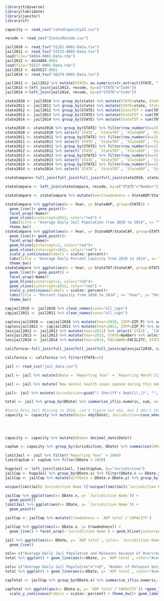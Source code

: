 ```r
library(tidyverse)
library(lubridate)
library(janitor)
library(sf)
```

```r
capacity <- read_csv("ratedCapacity23.csv")
```


```r
recode <- read_csv("StatesRecode.csv")
```


```r
jail2010 <- read_tsv("31261-0001-Data.tsv")
jail2011 <- read_tsv("33722-0001-Data.tsv")
load(file="34884-0001-Data.rda")
jail2012 <- da34884.0001
load(file="35517-0001-Data.rda")
jail2013 <- da35517.0001
jail2014 <- read_tsv("36274-0001-Data.tsv")
```

```r
jail2012 <- jail2012 %>% mutate(STATE= as.numeric(str_extract(STATE, "([0-9]){2}")))
jail2013 <-left_join(jail2013, recode, by=c("STATE"="Code"))
jail2014 <-left_join(jail2014, recode, by=c("STATE"="Code"))
```
```r
state2010 <- jail2010 %>% group_by(state) %>% mutate(STATE=state, StateTOT = sum(totpop), StateADP=sum(adp), StateCAP = sum(rated), Year = 2010)
state2011 <- jail2011 %>% group_by(state) %>% mutate(STATE=state, StateTOT = sum(totpop), StateADP=sum(adp), StateCAP = sum(rated), Year = 2011)
state2012 <- jail2012 %>% group_by(STATE) %>% mutate(StateTOT = sum(TOTPOP), StateADP=sum(ADP), StateCAP = sum(RATED), Year = 2012)
state2013 <- jail2013 %>% group_by(STATE) %>% mutate(StateTOT = sum(TOTPOP), StateADP=sum(ADP), StateCAP = sum(RATED), Year = 2013, STATE=Number)
state2014 <- jail2014 %>% group_by(STATE) %>% mutate(StateTOT = sum(TOTPOP), StateADP=sum(ADP), StateCAP = sum(RATED), Year = 2014, STATE = Number)
```

```r
state2010 <- state2010 %>% group_by(STATE) %>% filter(row_number()==1)
state2010 <- state2010 %>% select(`STATE`, `StateTOT`, `StateADP`, `StateCAP`, `Year`)
state2011 <- state2011 %>% group_by(STATE) %>% filter(row_number()==1)
state2011 <- state2011 %>% select(`STATE`, `StateTOT`, `StateADP`, `StateCAP`, `Year`)
state2012 <- state2012 %>% group_by(STATE) %>% filter(row_number()==1)
state2012 <- state2012 %>% select(`STATE`, `StateTOT`, `StateADP`, `StateCAP`, `Year`)
state2013 <- state2013 %>% group_by(STATE) %>% filter(row_number()==1)
state2013 <- state2013 %>% select(`STATE`, `StateTOT`, `StateADP`, `StateCAP`, `Year`)
state2014 <- state2014 %>% group_by(STATE) %>% filter(row_number()==1)
state2014 <- state2014 %>% select(`STATE`, `StateTOT`, `StateADP`, `StateCAP`, `Year`)
```
```r
stateCompare<-full_join(full_join(full_join(full_join(state2010, state2011),state2012),state2013),state2014)
```
```r
stateCompare <- left_join(stateCompare, recode, by=c("STATE"="Number"))
```

```r
stateCompare <- stateCompare %>% mutate(OverCrowdedness = StateADP/StateCAP)
```

```r
stateCompare %>% ggplot(aes(x = Year, y= StateADP, group=STATE)) +
  geom_line()+ geom_point()+ 
  facet_wrap(~Name)+
  geom_vline(xintercept=2012, color="red") +
  labs(title = "Average Daily Jail Population from 2010 to 2014", x= "Year", y="Average Daily Population") +
  theme_bw()
stateCompare %>% ggplot(aes(x = Year, y= StateADP/StateCAP, group=STATE)) +
  geom_line()+ geom_point()+ 
  facet_wrap(~Name)+
  geom_hline(yintercept=1, color="red")+
  geom_vline(xintercept=2012, color="red") +
  scale_y_continuous(labels = scales::percent)+
  labs(title = "Average Daily Percent Capicity from 2010 to 2014", x= "Year", y="Average Daily Percent Capacity") +
  theme_bw()
stateCompare %>% ggplot(aes(x = Year, y= StateTOT/StateCAP, group=STATE)) +
  geom_line()+ geom_point() +
  facet_wrap(~Name)+
  geom_hline(yintercept=1, color="red")+
  geom_vline(xintercept=2012, color="red") + 
  scale_y_continuous(labels = scales::percent)+
  labs(title = "Percent Capacity from 2010 to 2014", x= "Year", y= "Percent Capacity") +
  theme_bw()
```

```r
capjail2010 <- jail2010 %>% clean_names(case="all_caps")
capjail2011 <- jail2011 %>% clean_names(case="all_caps")
```


```r
caplessjail2010 <- capjail2010 %>% mutate(Year=2010, ZIPP=ZIP_P) %>% select(`STATE`, `COUNTY`, `FACLNAME`, `CITY`, `ZIPP`, `Year`, `RATED`) 
caplessjail2011 <- capjail2011 %>% mutate(Year=2011, ZIPP=ZIP_P) %>% select(`STATE`, `COUNTY`, `FACLNAME`, `CITY`, `ZIPP`, `Year`, `RATED`)
lessjail2012 <- jail2012 %>% mutate(Year=2012) %>% select(`STATE`, `COUNTY`, `FACLNAME`, `CITY`, `ZIPP`, `Year`, `RATED`)
lessjail2013 <- jail2013 %>% mutate(Year=2013, STATE=Number) %>% select(`STATE`, `COUNTY`, `FACLNAME`, `CITY`, `ZIPP`, `Year`, `RATED`)
lessjail2014 <- jail2014 %>% mutate(Year=2014, FACLNAME=FACILITY, STATE=Number) %>% select(`STATE`, `COUNTY`, `FACLNAME`, `CITY`, `ZIPP`, `Year`, `RATED`)
```


```r
california<-full_join(full_join(full_join(full_join(caplessjail2010, caplessjail2011),lessjail2012),lessjail2013),lessjail2014)
```
```r
california <- california %>% filter(STATE==5)
```

```r
jail <- read_csv("jail_data.csv") 
```
```r
jail <- jail %>% mutate(DDate = `Reporting Year` + `Reporting Month`/12)
```

```r
jail <- jail %>% mutate(`New mental health cases opened during this month` = as.numeric(`New mental health cases opened during this month`), `Mental health cases opened last day of month` = as.numeric(`Mental health cases opened last day of month`), `Inmates assigned to mental health beds last day of month` = as.numeric(`Inmates assigned to mental health beds last day of month`), `Inmates receiving psych medication,last day of month` = as.numeric(`Inmates receiving psych medication,last day of month`), `Releases from Overcrowding` = as.numeric(`Total # of pretrial released due to lack of capacity`)+ as.numeric(`Total # of sent. released due to lack of capacity`))
```


```r
jail<- jail %>% mutate(Jurisdiction=gsub("( Sheriff's Dept[\\.])", "", jail$`Jurisdiction Name`))
```


```r
total <- jail %>% group_by(DDate) %>% summarise_if(is.numeric, sum, na.rm=T)
```

```r
#Santa Rita Jail Missing in 2010, can't figure out why, but I don't think it should be
capacity <- capacity %>% mutate(Date= mdy(Date), Jurisdiction=case_when(Jurisdiction=="Santa Ana PD" ~ "Santa Ana Police Dept.", 
                                                                        Jurisdiction=="Madera" ~ "Madera Corrections Dept.",
                                                                        Jurisdiction=="Napa" ~ "Napa Corrections Dept.", 
                                                                        Jurisdiction=="Santa Clara" ~ "Santa Clara Sheriff’s Office",
                                                                        T ~ Jurisdiction))
capacity <- capacity %>% mutate(DDate= decimal_date(Date))
```

```r
capSum <- capacity %>% group_by(Jurisdiction, DDate) %>% summarise(CAPACITY = sum(`Total RC`))
```
```r
limitJail <- jail %>% filter(`Reporting Year` > 2006)
limitCapSum <- capSum %>% filter(DDate < 2020)
```


```r
hugeJail <- left_join(limitJail, limitCapSum, by="Jurisdiction")
jailCap <- hugeJail %>% group_by(DDate.x) %>% filter(DDate.x >= DDate.y)
jailCap <- jailCap %>% mutate(diffDate = DDate.x-DDate.y) %>% group_by(DDate.x, Jurisdiction) %>% slice_min(diffDate) 
```

```r
unique(limitJail$`Jurisdiction Name`)[!unique(limitJail$`Jurisdiction Name`) %in% unique(jailCap$`Jurisdiction Name`)]
```


```r
jailCap %>% ggplot(aes(x= DDate.x, y= `Jurisdiction Name`)) +
  geom_point()
limitJail %>% ggplot(aes(x= DDate, y= `Jurisdiction Name`)) +
  geom_point()
```

```r
jailCap <- jailCap %>% mutate(Crowdedness = `ADP total`/`CAPACITY`)
```


```r
jailCap %>% ggplot(aes(x= DDate.x, y= Crowdedness)) +
  geom_line() + facet_wrap(~`Jurisdiction Name`) + geom_hline(yintercept=1, color="red")
```


```r
jail %>% ggplot(aes(x= DDate, y= `ADP total`, color= `Jurisdiction Name`)) +
  geom_line()
```
```r
cols= c("Average Daily Jail Population and Releases because of Overcrowding"= "purple" , "Average Daily Jail Population"="red", "Number of Releases because of Overcrowding"="blue")
total %>% ggplot() + geom_line(aes(x=DDate, y= `ADP total`, color="Average Daily Jail Population")) + geom_vline(xintercept=2011+10/12, color ="black", linetype=2) + geom_vline(xintercept=2009+9.5/12, color ="black", linetype=2) +geom_vline(xintercept=2014 + 9/12, color ="black", linetype=2)+ ylim(c(0,110000)) + geom_line(aes(x=DDate, y = `ADP total`+`Releases from Overcrowding`, colour= "Average Daily Jail Population and Releases because of Overcrowding")) + geom_line(aes(x=DDate, y=`Releases from Overcrowding`, colour = "Number of Releases because of Overcrowding")) + labs(title = "California Monthly Jail Population", x= "Date", y="Number of People", colour="Legend") + scale_colour_manual(values=cols) + geom_label(aes(x=2009+9.5/12, y= 110000, label="SB 18 X3")) + geom_label(aes(x=2011+10/12, y= 110000, label="Realignment")) + geom_label(aes(x=2014 + 9/12, y= 110000, label="AB 2499")) +theme_bw()
```
```r
cols= c("Average Daily Jail Population"="red", "Number of Releases because of Overcrowding"="blue")
total %>% ggplot() + geom_line(aes(x=DDate, y= `ADP total`, color="Average Daily Jail Population")) + geom_vline(xintercept=2011+10/12, color ="black", linetype=2) + geom_vline(xintercept=2009+9.5/12, color ="black", linetype=2) +geom_vline(xintercept=2014 + 9/12, color ="black", linetype=2)+ ylim(c(0,110000)) + geom_line(aes(x=DDate, y=`Releases from Overcrowding`, colour = "Number of Releases because of Overcrowding")) + labs(title = "California Monthly Jail Population", x= "Date", y="Number of People", colour="Legend") + scale_colour_manual(values=cols) + geom_label(aes(x=2009+9.5/12, y= 110000, label="SB 18 X3")) + geom_label(aes(x=2011+10/12, y= 110000, label="Realignment")) + geom_label(aes(x=2014 + 9/12, y= 110000, label="AB 2499")) +theme_bw()
```
```r

capTotal <- jailCap %>% group_by(DDate.x) %>% summarise_if(is.numeric, sum, na.rm=T)

```

```r
capTotal %>% ggplot(aes(x= DDate.x, y= `ADP total`/`CAPACITY`)) +geom_line() + geom_vline(xintercept=2011+10/12, color ="black", linetype=2) + geom_vline(xintercept=2009+9.5/12, color ="black", linetype=2) +geom_vline(xintercept=2014 + 9/12, color ="black", linetype=2) + geom_hline(yintercept = 1, color="red") + labs(title = "California Monthly Jail Crowdedness", x= "Date", y="% of Capacity Used by all Jails") + 
  scale_y_continuous(labels = scales::percent) + theme_bw()+ geom_label(aes(x=2009+9.5/12, y= 1.10, label="SB 18 X3")) + geom_label(aes(x=2011+10/12, y= 1.10, label="Realignment")) + geom_label(aes(x=2014 + 9/12, y= 1.10, label="AB 2499")) +theme_bw()
```

